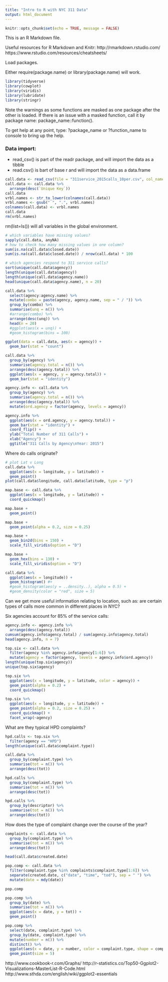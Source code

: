 ```yaml
---
title: "Intro to R with NYC 311 Data"
output: html_document
---
```


```r
knitr::opts_chunk$set(echo = TRUE, message = FALSE)
```

This is an R Markdown file.

Useful resources for R Markdown and Knitr:
http://rmarkdown.rstudio.com/
https://www.rstudio.com/resources/cheatsheets/

Load packages.

Either require(package.name) or library(package.name) will work. 

```r
library(tidyverse)
library(cowplot)
library(viridis)
library(lubridate) 
library(stringr)
```

Note the warnings as some functions are masked as one package after the other is loaded. If there is an issue with a masked function, call it by package name: package_name::function().

To get help at any point, type: ?package_name or ?function_name to console to bring up the help.


### Data import:
- read_csv() is part of the readr package, and will import the data as a tibble
- read.csv() is bart of base r and will import the data as a data.frame

```r
call.data <- read_csv(file = "311service_2015calls_10per.csv", col_names = TRUE)
call.data <- call.data %>% 
  arrange(desc(`Unique Key`))
call.data
vrbl.names <- str_to_lower(colnames(call.data))
vrbl.names <- gsub(" ", ".", vrbl.names)
colnames(call.data) <- vrbl.names
call.data
rm(vrbl.names)
```

rm(list=ls()) will all variables in the global environment.

```r
# which variables have missing values?
sapply(call.data, anyNA)
# how to check how many missing values in one column?
sum(is.na(call.data$closed.date))
sum(is.na(call.data$closed.date)) / nrow(call.data) * 100

# which agencies respond to 311 service calls?
sort(unique(call.data$agency))
length(unique(call.data$agency))
length(unique(call.data$agency.name))
head(unique(call.data$agency.name), n = 20)

call.data %>%
  select(agency:agency.name) %>%
  mutate(combo = paste(agency, agency.name, sep = " / ")) %>%
  group_by(combo) %>%
  summarise(unq = n()) %>%
  #arrange(combo) %>%
  arrange(desc(unq)) %>%
  head(n = 20)
  #ggplot(aes(x = unq)) +
  #geom_histogram(bins = 100)

ggplot(data = call.data, aes(x = agency)) +
  geom_bar(stat = "count")

call.data %>%
  group_by(agency) %>%
  summarise(agency.total = n()) %>%
  arrange(desc(agency.total)) %>%
  ggplot(aes(x = agency, y = agency.total)) +
  geom_bar(stat = "identity")

agency.info <- call.data %>%
  group_by(agency) %>%
  summarise(agency.total = n()) %>%
  arrange(desc(agency.total)) %>%
  mutate(ord.agency = factor(agency, levels = agency))

agency.info %>%
  ggplot(aes(x = ord.agency, y = agency.total)) +
  geom_bar(stat = "identity") +
  coord_flip() +
  ylab("Total Number of 311 Calls") +
  xlab("Agency") +
  ggtitle("311 Calls by Agency\nYear: 2015")
```

Where do calls originate?

```r
# plot Lat v Long 
call.data %>% 
  ggplot(aes(x = longitude, y = latitude)) + 
  geom_point()
plot(call.data$longitude, call.data$latitude, type = "p")

map.base <- call.data %>%
  ggplot(aes(x = longitude, y = latitude)) +
  coord_quickmap()

map.base +
  geom_point()

map.base +
  geom_point(alpha = 0.2, size = 0.25)

map.base +
  geom_bin2d(bins = 150) +
  scale_fill_viridis(option = "D")

map.base +
  geom_hex(bins = 130) +
  scale_fill_viridis(option = "D")

call.data %>%
  ggplot(aes(x = longitude)) +
  geom_histogram() #+
  #geom_histogram(aes(y = ..density..), alpha = 0.5) +
  #geom_density(color = "red", size = 5)
```

Can we get more useful information relating to location, such as: are certain types of calls more common in different places in NYC?

Six agencies account for 85% of the service calls:

```r
agency.info <- agency.info %>%
  arrange(desc(agency.total))
cumsum(agency.info$agency.total) / sum(agency.info$agency.total)
head(agency.info, n = 7)

top.six <- call.data %>%
  filter(agency %in% agency.info$agency[1:6]) %>%
  mutate(agency = factor(agency, levels = agency.info$ord.agency))
length(unique(top.six$agency))
unique(top.six$agency)

top.six %>%
  ggplot(aes(x = longitude, y = latitude, color = agency)) +
  geom_point(alpha = 0.2) +
  coord_quickmap()

top.six %>%
  ggplot(aes(x = longitude, y = latitude)) +
  geom_point(alpha = 0.2, size = 0.25) +
  coord_quickmap() +
  facet_wrap(~agency)
```

What are they typical HPD complaints?

```r
hpd.calls <- top.six %>%
  filter(agency == "HPD")
length(unique(call.data$complaint.type))

call.data %>% 
  group_by(complaint.type) %>% 
  summarise(tot = n()) %>% 
  arrange(desc(tot))

hpd.calls %>%
  group_by(complaint.type) %>%
  summarise(tot = n()) %>%
  arrange(desc(tot))

hpd.calls %>%
  group_by(descriptor) %>%
  summarise(tot = n()) %>%
  arrange(desc(tot))
```

How does the type of complaint change over the course of the year?

```r
complaints <- call.data %>% 
  group_by(complaint.type) %>% 
  summarise(tot = n()) %>% 
  arrange(desc(tot))

head(call.data$created.date)

pop.comp <- call.data %>%
  filter(complaint.type %in% complaints$complaint.type[1:6]) %>%
  separate(created.date, c("date", "time", "tod"), sep = " ") %>%
  mutate(date = mdy(date))

pop.comp

pop.comp %>%
  group_by(date) %>%
  summarise(tot = n()) %>%
  ggplot(aes(x = date, y = tot)) +
  geom_point()

pop.comp %>%
  select(date, complaint.type) %>%
  group_by(date, complaint.type) %>%
  mutate(number = n()) %>%
  distinct() %>%
  ggplot(aes(x = date, y = number, color = complaint.type, shape = complaint.type)) +
  geom_point(size = 5)
```


http://www.cookbook-r.com/Graphs/
http://r-statistics.co/Top50-Ggplot2-Visualizations-MasterList-R-Code.html
http://www.sthda.com/english/wiki/ggplot2-essentials

